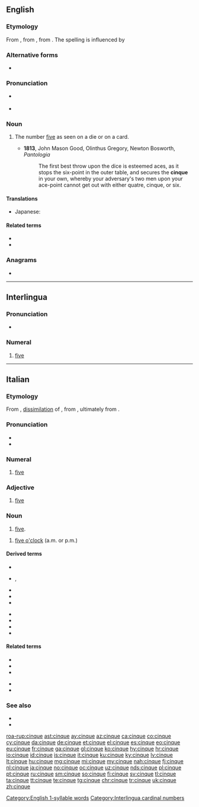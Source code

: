 {{also|cinquè}}
==English==

===Etymology===
From {{etyl|enm|en}} {{m|enm|cink}}, from {{etyl|frm|en}} {{m|frm|cinq}}, from {{etyl|la|en}} {{m|la|quinque|}}. The spelling is influenced by {{etyl|it|en}} {{m|it|cinque}}

===Alternative forms===
* {{l|en|cinq}}

===Pronunciation===
* {{a|UK|US}} {{IPA|/sɪŋk/|/sæŋk/|lang=en}}
* {{homophones|lang=en|sink|sank}}
{{rfap|lang=en}} 
[[Category:English 1-syllable words]]

===Noun===
{{en-noun}}

# {{lb|en|cards|dice}} The number [[five]] as seen on a die or on a card.
#* '''1813''', John Mason Good, Olinthus Gregory, Newton Bosworth, ''Pantologia''
#*: The first best throw upon the dice is esteemed aces, as it stops the six-point in the outer table, and secures the '''cinque''' in your own, whereby your adversary's two men upon your ace-point cannot get out with either quatre, cinque, or six.

====Translations====
{{trans-top}}
{{trans-mid}}
* Japanese: {{t+|ja|シンク|tr=shinku|sc=Jpan}}
{{trans-bottom}}

====Related terms====
* {{l|en|cinquefoil}}
* {{l|en|Cinque Ports}}

===Anagrams===
* {{l|en|quince}}

----

==Interlingua==

===Pronunciation===
* {{IPA|/ˈtsiŋ.kwe/|lang=ia}}

===Numeral===
{{head|ia|numeral}}

# [[five]]
[[Category:Interlingua cardinal numbers]]

----

==Italian==
{{cardinalbox|it|4|5|6|quattro|sei|ord=quinto|mult=quintuplo|frac=quinto}}
===Etymology===
From {{inh|it|VL.|*cinque}}, [[dissimilation]] of {{inh|it|la|quinque}}, from {{inh|it|itc-pro|*kʷenkʷe}}, ultimately from {{inh|it|ine-pro|*pénkʷe}}.

===Pronunciation===
* {{IPA|/ˈt͡ʃin.kwe/|[ˈt͡ʃiŋkwe]|lang=it}}
* {{hyphenation|lang=it|cìn|que}}

===Numeral===
{{head|it|numeral}}
# {{lb|it|cardinal}} [[five]]

===Adjective===
{{head|it|adjective|g=m|g2=f|invariable}}
# [[five]]

===Noun===
{{head|it|noun|g=m|invariable}}
# [[five]].

{{head|it|noun|g=f-p}}
# {{lb|it|following the article|_|[[le#Italian|le]]}} [[five o'clock]] (a.m. or p.m.)
#: {{ux|it|Sono '''le cinque'''.|It's '''five o'clock'''.}}

====Derived terms====
{{der-top}}
* {{l|it|cinquecentesco}}
* {{l|it|cinquecento}}, {{l|it|Cinquecento}}
* {{l|it|cinquefoglie}}
* {{l|it|cinquemila}}
* {{l|it|cinque minuti}}
{{der-mid}}
* {{l|it|cinquenne}}
* {{l|it|Cinque Terre}}
* {{l|it|cinquina}}
* {{l|it|qinquennio}}
{{der-bottom}}

====Related terms====
{{rel-top}}
* {{l|it|cinquale}}
* {{l|it|cinquanta}}
* {{l|it|quindici}}
{{rel-mid}}
* {{l|it|quinquennale}}
* {{l|it|quinquennio}}
{{rel-bottom}}

===See also===
{{table:playing cards/it}}
* {{l|it|Appendix:Italian numbers}}
* {{l|it|penta-}}

[[roa-rup:cinque]]
[[ast:cinque]]
[[ay:cinque]]
[[az:cinque]]
[[ca:cinque]]
[[co:cinque]]
[[cy:cinque]]
[[da:cinque]]
[[de:cinque]]
[[et:cinque]]
[[el:cinque]]
[[es:cinque]]
[[eo:cinque]]
[[eu:cinque]]
[[fr:cinque]]
[[ga:cinque]]
[[gl:cinque]]
[[ko:cinque]]
[[hy:cinque]]
[[hr:cinque]]
[[io:cinque]]
[[id:cinque]]
[[is:cinque]]
[[it:cinque]]
[[ku:cinque]]
[[ky:cinque]]
[[lv:cinque]]
[[lt:cinque]]
[[hu:cinque]]
[[mg:cinque]]
[[mi:cinque]]
[[my:cinque]]
[[nah:cinque]]
[[fj:cinque]]
[[nl:cinque]]
[[ja:cinque]]
[[no:cinque]]
[[oc:cinque]]
[[uz:cinque]]
[[nds:cinque]]
[[pl:cinque]]
[[pt:cinque]]
[[ru:cinque]]
[[sm:cinque]]
[[so:cinque]]
[[fi:cinque]]
[[sv:cinque]]
[[tl:cinque]]
[[ta:cinque]]
[[tt:cinque]]
[[te:cinque]]
[[tg:cinque]]
[[chr:cinque]]
[[tr:cinque]]
[[uk:cinque]]
[[zh:cinque]]